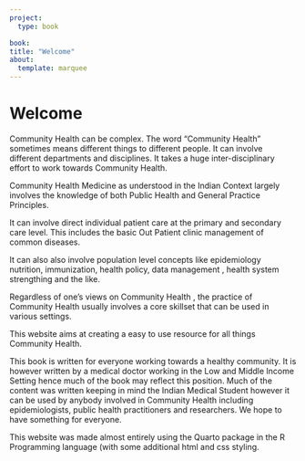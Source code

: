 ```yaml
---
project:
  type: book

book:
title: "Welcome"
about:
  template: marquee
---
```


# Welcome {.unnumbered}

Community Health can be complex. The word "Community Health" sometimes means different things to different people. It can involve different departments and disciplines. It takes a huge inter-disciplinary effort to work towards Community Health.

Community Health Medicine as understood in the Indian Context largely involves the knowledge of both Public Health and General Practice Principles.

It can involve direct individual patient care at the primary and secondary care level. This includes the basic Out Patient clinic management of common diseases.

It can also also involve population level concepts like epidemiology nutrition, immunization, health policy, data management , health system strengthing and the like.

Regardless of one's views on Community Health , the practice of Community Health usually involves a core skillset that can be used in various settings.

This website aims at creating a easy to use resource for all things Community Health.

This book is written for everyone working towards a healthy community. It is however written by a medical doctor working in the Low and Middle Income Setting hence much of the book may reflect this position. Much of the content was written keeping in mind the Indian Medical Student however it can be used by anybody involved in Community Health including epidemiologists, public health practitioners and researchers. We hope to have something for everyone.

::: callout-note
This website was made almost entirely using the Quarto package in the R Programming language (with some additional html and css styling.
:::
